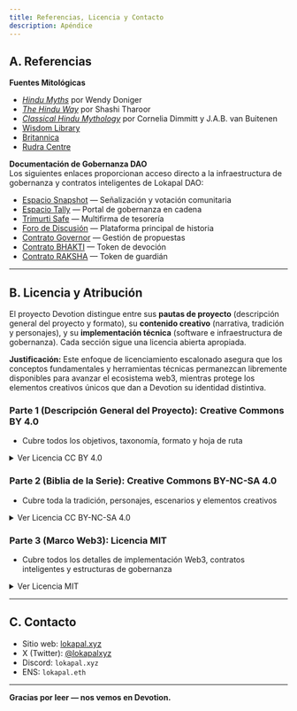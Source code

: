 ```yaml
---
title: Referencias, Licencia y Contacto
description: Apéndice
---
```


## A. Referencias

**Fuentes Mitológicas**  
- *[Hindu Myths](https://www.amazon.com/Hindu-Myths-Sourcebook-Translated-Sanskrit/dp/0140449906/ref=sr_1_1?s=books&sr=1-1)* por Wendy Doniger  
- *[The Hindu Way](https://www.amazon.com/Hindu-Way-Shashi-Tharoor/dp/9388292855/ref=sr_1_5?s=books&sr=1-5)* por Shashi Tharoor  
- *[Classical Hindu Mythology](https://www.amazon.com/Classical-Hindu-Mythology-Sanskrit-Puranas/dp/0877221227/ref=sr_1_1?s=books&sr=1-1)* por Cornelia Dimmitt y J.A.B. van Buitenen  
- [Wisdom Library](https://www.wisdomlib.org/concept/lokapala)  
- [Britannica](https://www.britannica.com/topic/lokapala)  
- [Rudra Centre](https://www.rudraksha-ratna.com/articles/lokapala)  


**Documentación de Gobernanza DAO**  
Los siguientes enlaces proporcionan acceso directo a la infraestructura de gobernanza y contratos inteligentes de Lokapal DAO:

- [Espacio Snapshot]() — Señalización y votación comunitaria  
- [Espacio Tally]() — Portal de gobernanza en cadena  
- [Trimurti Safe]() — Multifirma de tesorería  
- [Foro de Discusión]() — Plataforma principal de historia  
- [Contrato Governor]() — Gestión de propuestas  
- [Contrato BHAKTI]() — Token de devoción  
- [Contrato RAKSHA]() — Token de guardián 

---

## B. Licencia y Atribución

El proyecto Devotion distingue entre sus **pautas de proyecto** (descripción general del proyecto y formato), su **contenido creativo** (narrativa, tradición y personajes), y su **implementación técnica** (software e infraestructura de gobernanza). Cada sección sigue una licencia abierta apropiada.

**Justificación:** Este enfoque de licenciamiento escalonado asegura que los conceptos fundamentales y herramientas técnicas permanezcan libremente disponibles para avanzar el ecosistema web3, mientras protege los elementos creativos únicos que dan a Devotion su identidad distintiva.

### Parte 1 (Descripción General del Proyecto): Creative Commons BY 4.0  
- Cubre todos los objetivos, taxonomía, formato y hoja de ruta

<details>
<summary>Ver Licencia CC BY 4.0</summary>

Este trabajo está licenciado bajo una Licencia Creative Commons Attribution 4.0 International.

Eres libre de:
- **Compartir** — copiar y redistribuir el material en cualquier medio o formato para cualquier propósito, incluso comercialmente.
- **Adaptar** — remezclar, transformar y construir sobre el material para cualquier propósito, incluso comercialmente.

Bajo los siguientes términos:
- **Atribución** — Debes dar crédito apropiado, proporcionar un enlace a la licencia e indicar si se hicieron cambios. Puedes hacerlo de cualquier manera razonable, pero no de ninguna manera que sugiera que el licenciante te respalda a ti o tu uso.
- **Sin restricciones adicionales** — No puedes aplicar términos legales o medidas tecnológicas que restrinjan legalmente a otros de hacer cualquier cosa que la licencia permita.

Texto completo de la licencia: https://creativecommons.org/licenses/by/4.0/legalcode.en

</details>

### Parte 2 (Biblia de la Serie): Creative Commons BY-NC-SA 4.0  
- Cubre toda la tradición, personajes, escenarios y elementos creativos

<details>
<summary>Ver Licencia CC BY-NC-SA 4.0</summary>

Este trabajo está licenciado bajo una Licencia Creative Commons Attribution-NonCommercial-ShareAlike 4.0 International.

Eres libre de:
- **Compartir** — copiar y redistribuir el material en cualquier medio o formato.
- **Adaptar** — remezclar, transformar y construir sobre el material.

Bajo los siguientes términos:
- **Atribución** — Debes dar crédito apropiado, proporcionar un enlace a la licencia e indicar si se hicieron cambios. Puedes hacerlo de cualquier manera razonable, pero no de ninguna manera que sugiera que el licenciante te respalda a ti o tu uso.
- **No Comercial** — No puedes usar el material para propósitos comerciales.
- **Compartir Igual** — Si remezclas, transformas o construyes sobre el material, debes distribuir tus contribuciones bajo la misma licencia.

Texto completo de la licencia: https://creativecommons.org/licenses/by-nc-sa/4.0/legalcode.en

</details>

### Parte 3 (Marco Web3): Licencia MIT
- Cubre todos los detalles de implementación Web3, contratos inteligentes y estructuras de gobernanza  

<details>
<summary>Ver Licencia MIT</summary>

Copyright (c) 2025 lokapal.eth  

Se concede permiso, libre de cargo, a cualquier persona que obtenga una copia de este software y archivos de documentación asociados (el "Software"), para tratar en el Software sin restricción, incluyendo sin limitación los derechos a usar, copiar, modificar, fusionar, publicar, distribuir, sublicenciar, y/o vender copias del Software, y permitir a personas a quienes se les proporcione el Software hacerlo, sujeto a las siguientes condiciones:  

El aviso de copyright anterior y este aviso de permiso se incluirán en todas las copias o porciones sustanciales del Software.  

EL SOFTWARE SE PROPORCIONA "TAL COMO ESTÁ", SIN GARANTÍA DE NINGÚN TIPO, EXPRESA O IMPLÍCITA, INCLUYENDO PERO NO LIMITADA A LAS GARANTÍAS DE COMERCIABILIDAD, IDONEIDAD PARA UN PROPÓSITO PARTICULAR Y NO INFRACCIÓN. EN NINGÚN CASO LOS AUTORES O TENEDORES DE COPYRIGHT SERÁN RESPONSABLES DE CUALQUIER RECLAMO, DAÑOS U OTRA RESPONSABILIDAD, YA SEA EN UNA ACCIÓN DE CONTRATO, AGRAVIO O DE OTRA MANERA, SURGIENDO DE, FUERA DE O EN CONEXIÓN CON EL SOFTWARE O EL USO U OTROS TRATOS EN EL SOFTWARE.  

</details>

---

## C. Contacto

- Sitio web: [lokapal.xyz](https://lokapal.xyz)  
- X (Twitter): [@lokapalxyz](https://x.com/lokapalxyz)  
- Discord: `lokapal.xyz`
- ENS: `lokapal.eth`  

---

**Gracias por leer — nos vemos en Devotion.**